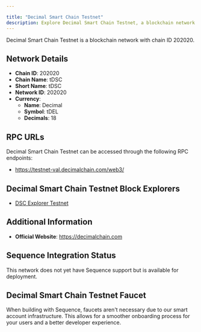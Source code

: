 ```yaml
---

title: "Decimal Smart Chain Testnet"
description: Explore Decimal Smart Chain Testnet, a blockchain network with chain ID 202020. Learn about its native currency, Decimal, and how to interact with the network.
---
```




Decimal Smart Chain Testnet is a blockchain network with chain ID 202020.

## Network Details

- **Chain ID**: 202020
- **Chain Name**: tDSC
- **Short Name**: tDSC
- **Network ID**: 202020
- **Currency**: 
  - **Name**: Decimal
  - **Symbol**: tDEL
  - **Decimals**: 18

## RPC URLs

Decimal Smart Chain Testnet can be accessed through the following RPC endpoints:

- https://testnet-val.decimalchain.com/web3/

## Decimal Smart Chain Testnet Block Explorers

- [DSC Explorer Testnet](https://testnet.explorer.decimalchain.com)

## Additional Information

- **Official Website**: https://decimalchain.com

## Sequence Integration Status

This network does not yet have Sequence support but is available for deployment.

## Decimal Smart Chain Testnet Faucet

When building with Sequence, faucets aren't necessary due to our smart account infrastructure. This allows for a smoother onboarding process for your users and a better developer experience.
